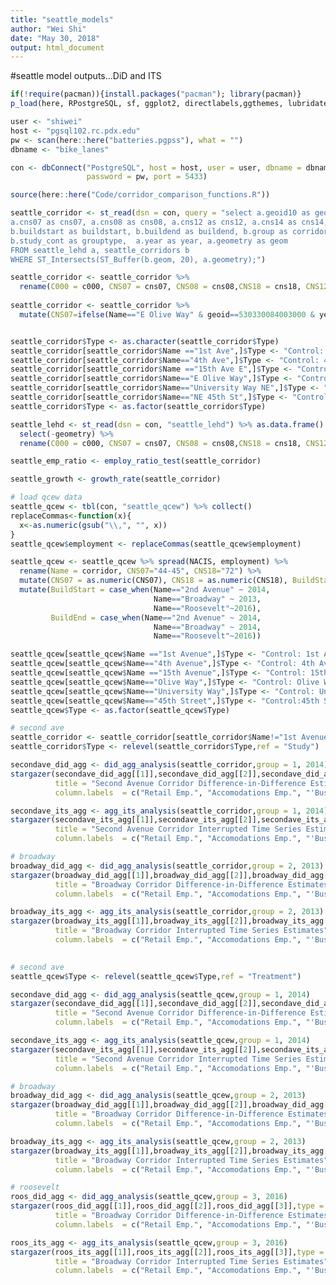 ```yaml
---
title: "seattle_models"
author: "Wei Shi"
date: "May 30, 2018"
output: html_document
---
```

#seattle model outputs...DiD and ITS

```r
if(!require(pacman)){install.packages("pacman"); library(pacman)}
p_load(here, RPostgreSQL, sf, ggplot2, directlabels,ggthemes, lubridate, dplyr, dbplyr, stargazer,cowplot, zoo, tidyr, kableExtra, data.table, bindrcpp, knitr)

user <- "shiwei"
host <- "pgsql102.rc.pdx.edu"
pw <- scan(here::here("batteries.pgpss"), what = "")
dbname <- "bike_lanes"

con <- dbConnect("PostgreSQL", host = host, user = user, dbname = dbname, 
                 password = pw, port = 5433)

source(here::here("Code/corridor_comparison_functions.R"))

seattle_corridor <- st_read(dsn = con, query = "select a.geoid10 as geoid, a.c000 as c000,
a.cns07 as cns07, a.cns08 as cns08, a.cns12 as cns12, a.cns14 as cns14, a.cns15 as cns15, a.cns16 as cns16, a.cns17 as cns17, a.cns18 as cns18, a.cns19 as cns19, b.corr_name as Name, 
b.buildstart as buildstart, b.buildend as buildend, b.group as corridor_group, 
b.study_cont as grouptype,  a.year as year, a.geometry as geom
FROM seattle_lehd a, seattle_corridors b
WHERE ST_Intersects(ST_Buffer(b.geom, 20), a.geometry);")

seattle_corridor <- seattle_corridor %>%
  rename(C000 = c000, CNS07 = cns07, CNS08 = cns08,CNS18 = cns18, CNS12 = cns12, CNS14 = cns14, CNS15 = cns15,CNS16 = cns16, CNS17 = cns17, CNS18 = cns18, CNS19 = cns19, Group = corridor_group, BuildStart = buildstart, BuildEnd = buildend, Name = name, Type = grouptype, geometry = geom)
  
seattle_corridor <- seattle_corridor %>% 
  mutate(CNS07=ifelse(Name=="E Olive Way" & geoid==530330084003000 & year==2006, 5, CNS07)) # might be a data input error, replace it with average of the previous and next year


seattle_corridor$Type <- as.character(seattle_corridor$Type)
seattle_corridor[seattle_corridor$Name =="1st Ave",]$Type <- "Control: 1st Ave"
seattle_corridor[seattle_corridor$Name=="4th Ave",]$Type <- "Control: 4th Ave"
seattle_corridor[seattle_corridor$Name =="15th Ave E",]$Type <- "Control: 15th Ave E"
seattle_corridor[seattle_corridor$Name=="E Olive Way",]$Type <- "Control: E Olive Way"
seattle_corridor[seattle_corridor$Name=="University Way NE",]$Type <- "Control: University Way NE"
seattle_corridor[seattle_corridor$Name=="NE 45th St",]$Type <- "Control: NE 45th St"
seattle_corridor$Type <- as.factor(seattle_corridor$Type)

seattle_lehd <- st_read(dsn = con, "seattle_lehd") %>% as.data.frame() %>% 
  select(-geometry) %>% 
  rename(C000 = c000, CNS07 = cns07, CNS08 = cns08,CNS18 = cns18, CNS12 = cns12, CNS14 = cns14, CNS15 = cns15,CNS16 = cns16, CNS17 = cns17, CNS18 = cns18, CNS19 = cns19)

seattle_emp_ratio <- employ_ratio_test(seattle_corridor)

seattle_growth <- growth_rate(seattle_corridor)

# load qcew data
seattle_qcew <- tbl(con, "seattle_qcew") %>% collect()
replaceCommas<-function(x){
  x<-as.numeric(gsub("\\,", "", x))
}
seattle_qcew$employment <- replaceCommas(seattle_qcew$employment)

seattle_qcew <- seattle_qcew %>% spread(NACIS, employment) %>% 
  rename(Name = corridor, CNS07="44-45", CNS18="72") %>% 
  mutate(CNS07 = as.numeric(CNS07), CNS18 = as.numeric(CNS18), BuildStart = NA, BuildEnd=NA) %>% 
  mutate(BuildStart = case_when(Name=="2nd Avenue" ~ 2014,
                                Name=="Broadway" ~ 2013,
                                Name=="Roosevelt"~2016),
         BuildEnd = case_when(Name=="2nd Avenue" ~ 2014,
                                Name=="Broadway" ~ 2014,
                                Name=="Roosevelt"~2016))

seattle_qcew[seattle_qcew$Name =="1st Avenue",]$Type <- "Control: 1st Ave"
seattle_qcew[seattle_qcew$Name=="4th Avenue",]$Type <- "Control: 4th Ave"
seattle_qcew[seattle_qcew$Name =="15th Avenue",]$Type <- "Control: 15th Ave"
seattle_qcew[seattle_qcew$Name=="Olive Way",]$Type <- "Control: Olive Way"
seattle_qcew[seattle_qcew$Name=="University Way",]$Type <- "Control: University Way"
seattle_qcew[seattle_qcew$Name=="45th Street",]$Type <- "Control:45th St"
seattle_qcew$Type <- as.factor(seattle_qcew$Type)
```


```r
# second ave
seattle_corridor <- seattle_corridor[seattle_corridor$Name!="1st Avenue",]
seattle_corridor$Type <- relevel(seattle_corridor$Type,ref = "Study")

secondave_did_agg <- did_agg_analysis(seattle_corridor,group = 1, 2014)
stargazer(secondave_did_agg[[1]],secondave_did_agg[[2]],secondave_did_agg[[3]],type = "html", 
          title = "Second Avenue Corridor Difference-in-Difference Estimates", 
          column.labels  = c("Retail Emp.", "Accomodations Emp.", "'Business' Emp."))

secondave_its_agg <- agg_its_analysis(seattle_corridor,group = 1, 2014)
stargazer(secondave_its_agg[[1]],secondave_its_agg[[2]],secondave_its_agg[[3]],type = "html", 
          title = "Second Avenue Corridor Interrupted Time Series Estimates", 
          column.labels  = c("Retail Emp.", "Accomodations Emp.", "'Business' Emp."))

# broadway
broadway_did_agg <- did_agg_analysis(seattle_corridor,group = 2, 2013)
stargazer(broadway_did_agg[[1]],broadway_did_agg[[2]],broadway_did_agg[[3]],type = "html", 
          title = "Broadway Corridor Difference-in-Difference Estimates", 
          column.labels  = c("Retail Emp.", "Accomodations Emp.", "'Business' Emp."))

broadway_its_agg <- agg_its_analysis(seattle_corridor,group = 2, 2013)
stargazer(broadway_its_agg[[1]],broadway_its_agg[[2]],broadway_its_agg[[3]],type = "html", 
          title = "Broadway Corridor Interrupted Time Series Estimates", 
          column.labels  = c("Retail Emp.", "Accomodations Emp.", "'Business' Emp."))
 

```

```r
# second ave
seattle_qcew$Type <- relevel(seattle_qcew$Type,ref = "Treatment")

secondave_did_agg <- did_agg_analysis(seattle_qcew,group = 1, 2014)
stargazer(secondave_did_agg[[1]],secondave_did_agg[[2]],secondave_did_agg[[3]],type = "html", 
          title = "Second Avenue Corridor Difference-in-Difference Estimates", 
          column.labels  = c("Retail Emp.", "Accomodations Emp.", "'Business' Emp."))

secondave_its_agg <- agg_its_analysis(seattle_qcew,group = 1, 2014)
stargazer(secondave_its_agg[[1]],secondave_its_agg[[2]],secondave_its_agg[[3]],type = "html", 
          title = "Second Avenue Corridor Interrupted Time Series Estimates", 
          column.labels  = c("Retail Emp.", "Accomodations Emp.", "'Business' Emp."))

# broadway
broadway_did_agg <- did_agg_analysis(seattle_qcew,group = 2, 2013)
stargazer(broadway_did_agg[[1]],broadway_did_agg[[2]],broadway_did_agg[[3]],type = "html", 
          title = "Broadway Corridor Difference-in-Difference Estimates", 
          column.labels  = c("Retail Emp.", "Accomodations Emp.", "'Business' Emp."))

broadway_its_agg <- agg_its_analysis(seattle_qcew,group = 2, 2013)
stargazer(broadway_its_agg[[1]],broadway_its_agg[[2]],broadway_its_agg[[3]],type = "html", 
          title = "Broadway Corridor Interrupted Time Series Estimates", 
          column.labels  = c("Retail Emp.", "Accomodations Emp.", "'Business' Emp."))

# roosevelt
roos_did_agg <- did_agg_analysis(seattle_qcew,group = 3, 2016)
stargazer(roos_did_agg[[1]],roos_did_agg[[2]],roos_did_agg[[3]],type = "html", 
          title = "Broadway Corridor Difference-in-Difference Estimates", 
          column.labels  = c("Retail Emp.", "Accomodations Emp.", "'Business' Emp."))

roos_its_agg <- agg_its_analysis(seattle_qcew,group = 3, 2016)
stargazer(roos_its_agg[[1]],roos_its_agg[[2]],roos_its_agg[[3]],type = "html", 
          title = "Broadway Corridor Interrupted Time Series Estimates", 
          column.labels  = c("Retail Emp.", "Accomodations Emp.", "'Business' Emp."))
 

```
